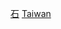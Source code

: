 {{Commonscat|Petroleum in Taiwan}}
{{Portal|台灣|能源}}

[[Category:臺灣化石燃料|石]]
[[Category:亞洲各國石油|Taiwan]]
